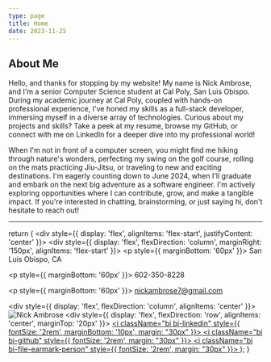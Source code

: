 ```yaml
---
type: page
title: Home
date: 2023-11-25
---
```


## About Me

Hello, and thanks for stopping by my website! My name is Nick Ambrose, and I'm a senior Computer Science student at Cal Poly, San Luis Obispo.
During my academic journey at Cal Poly, coupled with hands-on professional experience, I've honed my skills as a full-stack developer, 
immersing myself in a diverse array of technologies. Curious about my projects and skills? Take a peek at my resume, browse my GitHub, 
or connect with me on LinkedIn for a deeper dive into my professional world! 

When I'm not in front of 
a computer screen, you might find me hiking through nature's wonders, perfecting my swing on the golf course, rolling on the mats practicing Jiu-Jitsu, 
or traveling to new and exciting destinations. I'm eagerly counting down to June 2024, when I'll graduate and embark on the next big adventure as a software engineer. 
I'm actively exploring opportunities where I can contribute, grow, and make a tangible impact. If you're interested in chatting, brainstorming, or just saying hi, don't
hesitate to reach out!




---

  return (
    <div style={{ display: 'flex', alignItems: 'flex-start', justifyContent: 'center' }}>
      <div style={{ display: 'flex', flexDirection: 'column', marginRight: '150px', alignItems: 'flex-start' }}>
        <p style={{ marginBottom: '60px' }}><i className="bi bi-geo-alt-fill"></i> San Luis Obispo, CA</p>
        <p style={{ marginBottom: '60px' }}><i className="bi bi-telephone-fill"></i> 602-350-8228</p>
        <p style={{ marginBottom: '60px' }}><i className="bi bi-envelope-fill"></i> nickambrose7@gmail.com</p>
      </div>
      <div style={{ display: 'flex', flexDirection: 'column', alignItems: 'center' }}>
        <Image
          src="/images/headShot.jpg"
          alt="Nick Ambrose"
          width={250}
          height={400}
          priority
          className="next-image"
        />
        <div style={{ display: 'flex', flexDirection: 'row', alignItems: 'center', marginTop: '20px' }}>
          <a href="https://www.linkedin.com/in/nick-ambrose-70a5101ba/" target="_blank">
            <i className="bi bi-linkedin" style={{ fontSize: '2rem', marginBottom: '10px', margin: "30px" }}></i>
          </a>
          <a href="https://github.com/nickambrose7" target="_blank">
            <i className="bi bi-github" style={{ fontSize: '2rem', margin: "30px" }}></i>
          </a>
          <a href="/files/resume.pdf" target="_blank">
            <i className="bi bi-file-earmark-person" style={{ fontSize: '2rem', margin: "30px" }}></i>
          </a>
        </div>
      </div>
    </div>
  );
}

<PersonalInfo />


